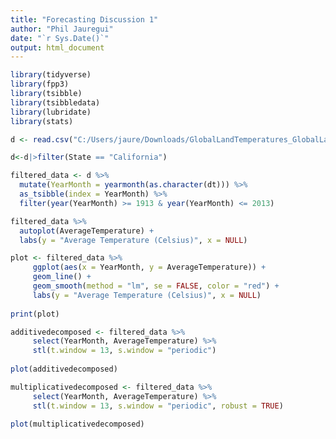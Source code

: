 ---
title: "Forecasting Discussion 1"
author: "Phil Jauregui"
date: "`r Sys.Date()`"
output: html_document
---
```{r}
library(tidyverse)
library(fpp3)
library(tsibble)
library(tsibbledata)
library(lubridate)
library(stats)

d <- read.csv("C:/Users/jaure/Downloads/GlobalLandTemperatures_GlobalLandTemperaturesByState.csv", stringsAsFactors=TRUE)

d<-d|>filter(State == "California")
```

```{r}
filtered_data <- d %>%
  mutate(YearMonth = yearmonth(as.character(dt))) %>%
  as_tsibble(index = YearMonth) %>%
  filter(year(YearMonth) >= 1913 & year(YearMonth) <= 2013)

filtered_data %>%
  autoplot(AverageTemperature) +
  labs(y = "Average Temperature (Celsius)", x = NULL)
```

```{r}
plot <- filtered_data %>%
     ggplot(aes(x = YearMonth, y = AverageTemperature)) +
     geom_line() +
     geom_smooth(method = "lm", se = FALSE, color = "red") +
     labs(y = "Average Temperature (Celsius)", x = NULL)
 
print(plot)
```

```{r}
additivedecomposed <- filtered_data %>%
     select(YearMonth, AverageTemperature) %>%
     stl(t.window = 13, s.window = "periodic")
 
plot(additivedecomposed)
```

```{r}
multiplicativedecomposed <- filtered_data %>%
     select(YearMonth, AverageTemperature) %>%
     stl(t.window = 13, s.window = "periodic", robust = TRUE)
 
plot(multiplicativedecomposed)
```